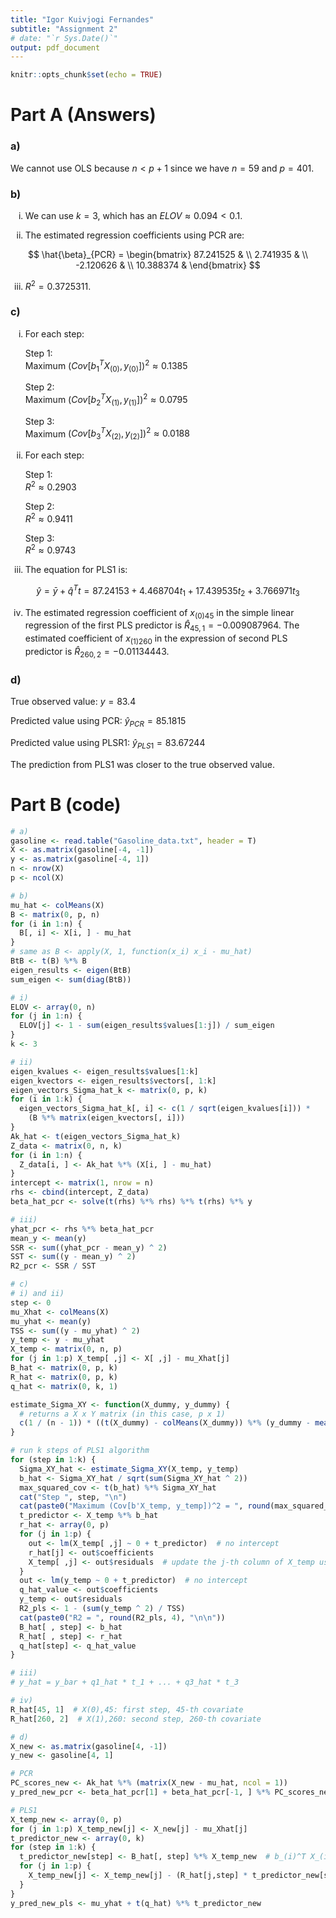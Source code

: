 ```yaml
---
title: "Igor Kuivjogi Fernandes"
subtitle: "Assignment 2"
# date: "`r Sys.Date()`"
output: pdf_document
---
```


```r
knitr::opts_chunk$set(echo = TRUE)
```

# Part A (Answers)

### a)

We cannot use OLS because $n < p + 1$ since we have $n = 59$ and $p = 401$.
  

### b)

  i) We can use $k = 3$, which has an $ELOV \approx 0.094 < 0.1$.   

  ii) The estimated regression coefficients using PCR are:
  
  $$
  \hat{\beta}_{PCR} = \begin{bmatrix}
  87.241525 & \\
  2.741935 & \\
  -2.120626 & \\
  10.388374 &
  \end{bmatrix}
  $$

  iii) $R^2 = 0.3725311$.


### c)

  i) For each step:   
  
      Step 1:    
      Maximum $(Cov[b_1^TX_{(0)}, y_{(0)}])^2 \approx 0.1385$ 

      Step 2:    
      Maximum $(Cov[b_2^TX_{(1)}, y_{(1)}])^2 \approx 0.0795$ 

      Step 3:    
      Maximum $(Cov[b_3^TX_{(2)}, y_{(2)}])^2 \approx 0.0188$  

  ii) For each step:   
  
      Step 1:   
      $R^2 \approx 0.2903$
  
      Step 2:   
      $R^2 \approx 0.9411$
  
      Step 3:   
      $R^2 \approx 0.9743$

  iii) The equation for PLS1 is:   
  
  $$
  \hat{y} = \bar{y} + \hat{q}^T t = 87.24153 + 4.468704 t_1 + 17.439535 t_2 + 3.766971 t_3
  $$

  iv) The estimated regression coefficient of $x_{(0) 45}$ in the simple linear regression of the first PLS predictor is $\hat{R}_{45, 1} = -0.009087964$. The estimated coefficient of $x_{(1) 260}$ in the expression of second PLS predictor is $\hat{R}_{260, 2} = -0.01134443$.   


### d)

True observed value: $y = 83.4$

Predicted value using PCR: $\hat{y}_{PCR} = 85.1815$

Predicted value using PLSR1: $\hat{y}_{PLS1} = 83.67244$

The prediction from PLS1 was closer to the true observed value.   

# Part B (code)

```r
# a)
gasoline <- read.table("Gasoline_data.txt", header = T)
X <- as.matrix(gasoline[-4, -1])
y <- as.matrix(gasoline[-4, 1])
n <- nrow(X)
p <- ncol(X)
```


```r
# b)
mu_hat <- colMeans(X)
B <- matrix(0, p, n)
for (i in 1:n) {
  B[, i] <- X[i, ] - mu_hat
}
# same as B <- apply(X, 1, function(x_i) x_i - mu_hat)
BtB <- t(B) %*% B
eigen_results <- eigen(BtB)
sum_eigen <- sum(diag(BtB))

# i)
ELOV <- array(0, n)
for (j in 1:n) {
  ELOV[j] <- 1 - sum(eigen_results$values[1:j]) / sum_eigen
}
k <- 3

# ii)
eigen_kvalues <- eigen_results$values[1:k]
eigen_kvectors <- eigen_results$vectors[, 1:k]
eigen_vectors_Sigma_hat_k <- matrix(0, p, k)
for (i in 1:k) {
  eigen_vectors_Sigma_hat_k[, i] <- c(1 / sqrt(eigen_kvalues[i])) * 
    (B %*% matrix(eigen_kvectors[, i]))
}
Ak_hat <- t(eigen_vectors_Sigma_hat_k)
Z_data <- matrix(0, n, k)
for (i in 1:n) {
  Z_data[i, ] <- Ak_hat %*% (X[i, ] - mu_hat)
}
intercept <- matrix(1, nrow = n)
rhs <- cbind(intercept, Z_data)
beta_hat_pcr <- solve(t(rhs) %*% rhs) %*% t(rhs) %*% y

# iii)
yhat_pcr <- rhs %*% beta_hat_pcr
mean_y <- mean(y)
SSR <- sum((yhat_pcr - mean_y) ^ 2)
SST <- sum((y - mean_y) ^ 2)
R2_pcr <- SSR / SST
```


```r
# c)
# i) and ii)
step <- 0
mu_Xhat <- colMeans(X)
mu_yhat <- mean(y)
TSS <- sum((y - mu_yhat) ^ 2)
y_temp <- y - mu_yhat
X_temp <- matrix(0, n, p)
for (j in 1:p) X_temp[ ,j] <- X[ ,j] - mu_Xhat[j]
B_hat <- matrix(0, p, k)
R_hat <- matrix(0, p, k)
q_hat <- matrix(0, k, 1)

estimate_Sigma_XY <- function(X_dummy, y_dummy) {
  # returns a X x Y matrix (in this case, p x 1)
  c(1 / (n - 1)) * ((t(X_dummy) - colMeans(X_dummy)) %*% (y_dummy - mean(y_dummy)))
}

# run k steps of PLS1 algorithm
for (step in 1:k) {
  Sigma_XY_hat <- estimate_Sigma_XY(X_temp, y_temp)
  b_hat <- Sigma_XY_hat / sqrt(sum(Sigma_XY_hat ^ 2))
  max_squared_cov <- t(b_hat) %*% Sigma_XY_hat
  cat("Step ", step, "\n")
  cat(paste0("Maximum (Cov[b'X_temp, y_temp])^2 = ", round(max_squared_cov, 4)), "\n")
  t_predictor <- X_temp %*% b_hat
  r_hat <- array(0, p)
  for (j in 1:p) {
    out <- lm(X_temp[ ,j] ~ 0 + t_predictor)  # no intercept
    r_hat[j] <- out$coefficients
    X_temp[ ,j] <- out$residuals  # update the j-th column of X_temp using residual
  }
  out <- lm(y_temp ~ 0 + t_predictor)  # no intercept
  q_hat_value <- out$coefficients
  y_temp <- out$residuals
  R2_pls <- 1 - (sum(y_temp ^ 2) / TSS)
  cat(paste0("R2 = ", round(R2_pls, 4), "\n\n"))
  B_hat[ , step] <- b_hat
  R_hat[ , step] <- r_hat
  q_hat[step] <- q_hat_value
}

# iii)
# y_hat = y_bar + q1_hat * t_1 + ... + q3_hat * t_3

# iv)
R_hat[45, 1]  # X(0),45: first step, 45-th covariate
R_hat[260, 2]  # X(1),260: second step, 260-th covariate
```

```r
# d)
X_new <- as.matrix(gasoline[4, -1])
y_new <- gasoline[4, 1]

# PCR
PC_scores_new <- Ak_hat %*% (matrix(X_new - mu_hat, ncol = 1))
y_pred_new_pcr <- beta_hat_pcr[1] + beta_hat_pcr[-1, ] %*% PC_scores_new

# PLS1
X_temp_new <- array(0, p)
for (j in 1:p) X_temp_new[j] <- X_new[j] - mu_Xhat[j]
t_predictor_new <- array(0, k)
for (step in 1:k) {
  t_predictor_new[step] <- B_hat[, step] %*% X_temp_new  # b_(i)^T X_(i-1)
  for (j in 1:p) {
    X_temp_new[j] <- X_temp_new[j] - (R_hat[j,step] * t_predictor_new[step])
  }
}
y_pred_new_pls <- mu_yhat + t(q_hat) %*% t_predictor_new
```

